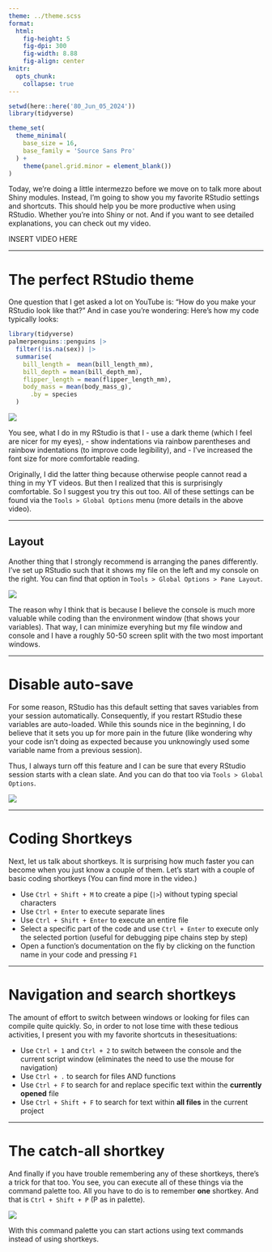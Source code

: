 ```yaml
---
theme: ../theme.scss
format: 
  html: 
    fig-height: 5
    fig-dpi: 300
    fig-width: 8.88
    fig-align: center
knitr: 
  opts_chunk: 
    collapse: true
---
```


```r
setwd(here::here('80_Jun_05_2024'))
library(tidyverse)

theme_set(
  theme_minimal(
    base_size = 16,
    base_family = 'Source Sans Pro'
  ) +
    theme(panel.grid.minor = element_blank())
) 
```

Today, we're doing a little intermezzo before we move on to talk more about Shiny modules.
Instead, I'm going to show you my favorite RStudio settings and shortcuts.
This should help you be more productive when using RStudio.
Whether you're into Shiny or not.
And if you want to see detailed explanations, you can check out my video.

INSERT VIDEO HERE

------------------------------------------------------------------------

# The perfect RStudio theme

One question that I get asked a lot on YouTube is: "How do you make your RStudio look like that?" And in case you're wondering: Here's how my code typically looks:

```r
library(tidyverse)
palmerpenguins::penguins |> 
  filter(!is.na(sex)) |> 
  summarise(
    bill_length =  mean(bill_length_mm),
    bill_depth = mean(bill_depth_mm),
    flipper_length = mean(flipper_length_mm),
    body_mass = mean(body_mass_g),
      .by = species
  )
```

![](images/clipboard-730673787.png)

You see, what I do in my RStudio is that I - use a dark theme (which I feel are nicer for my eyes), - show indentations via rainbow parentheses and rainbow indentations (to improve code legibility), and - I've increased the font size for more comfortable reading.

Originally, I did the latter thing because otherwise people cannot read a thing in my YT videos.
But then I realized that this is surprisingly comfortable.
So I suggest you try this out too.
All of these settings can be found via the `Tools > Global Options` menu (more details in the above video).

------------------------------------------------------------------------

## Layout

Another thing that I strongly recommend is arranging the panes differently.
I've set up RStudio such that it shows my file on the left and my console on the right.
You can find that option in `Tools > Global Options > Pane Layout`.

![](images/clipboard-1101728806.png)

The reason why I think that is because I believe the console is much more valuable while coding than the environment window (that shows your variables).
That way, I can minimize everyhing but my file window and console and I have a roughly 50-50 screen split with the two most important windows.

------------------------------------------------------------------------

# Disable auto-save

For some reason, RStudio has this default setting that saves variables from your session automatically.
Consequently, if you restart RStudio these variables are auto-loaded.
While this sounds nice in the beginning, I do believe that it sets you up for more pain in the future (like wondering why your code isn't doing as expected because you unknowingly used some variable name from a previous session).

Thus, I always turn off this feature and I can be sure that every RStudio session starts with a clean slate.
And you can do that too via `Tools > Global Options`.

![](images/clipboard-2333571328.png)

------------------------------------------------------------------------

# Coding Shortkeys

Next, let us talk about shortkeys.
It is surprising how much faster you can become when you just know a couple of them.
Let's start with a couple of basic coding shortkeys (You can find more in the video.)

-   Use `Ctrl + Shift + M` to create a pipe (`|>`) without typing special characters
-   Use `Ctrl + Enter` to execute separate lines
-   Use `Ctrl + Shift + Enter` to execute an entire file
-   Select a specific part of the code and use `Ctrl + Enter` to execute only the selected portion (useful for debugging pipe chains step by step)
-   Open a function's documentation on the fly by clicking on the function name in your code and pressing `F1`

------------------------------------------------------------------------

# Navigation and search shortkeys

The amount of effort to switch between windows or looking for files can compile quite quickly.
So, in order to not lose time with these tedious activities, I present you with my favorite shortcuts in thesesituations:

-   Use `Ctrl + 1` and `Ctrl + 2` to switch between the console and the current script window (eliminates the need to use the mouse for navigation)
-   Use `Ctrl + .` to search for files AND functions
-   Use `Ctrl + F` to search for and replace specific text within the **currently opened** file
-   Use `Ctrl + Shift + F` to search for text within **all files** in the current project

------------------------------------------------------------------------

# The catch-all shortkey

And finally if you have trouble remembering any of these shortkeys, there's a trick for that too.
You see, you can execute all of these things via the command palette too.
All you have to do is to remember **one** shortkey.
And that is `Ctrl + Shift + P` (P as in palette).

![](images/clipboard-2707023137.png)

With this command palette you can start actions using text commands instead of using shortkeys.
